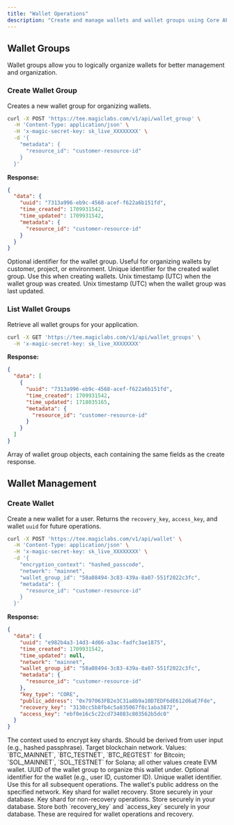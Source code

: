 ```yaml
---
title: "Wallet Operations"
description: "Create and manage wallets and wallet groups using Core API"
---
```


## Wallet Groups

Wallet groups allow you to logically organize wallets for better management and organization.

### Create Wallet Group

Creates a new wallet group for organizing wallets.

```bash cURL icon="square-terminal"
curl -X POST 'https://tee.magiclabs.com/v1/api/wallet_group' \
  -H 'Content-Type: application/json' \
  -H 'x-magic-secret-key: sk_live_XXXXXXXX' \
  -d '{
    "metadata": {
      "resource_id": "customer-resource-id"
    }
  }'
```

**Response:**

```json
{
  "data": {
    "uuid": "7313a996-eb9c-4568-acef-f622a6b151fd",
    "time_created": 1709931542,
    "time_updated": 1709931542,
    "metadata": {
      "resource_id": "customer-resource-id"
    }
  }
}
```

<ParamField body="metadata.resource_id" type="string">
Optional identifier for the wallet group. Useful for organizing wallets by customer, project, or environment.
</ParamField>

<ResponseField name="data.uuid" type="string">
Unique identifier for the created wallet group. Use this when creating wallets.
</ResponseField>

<ResponseField name="data.time_created" type="integer">
Unix timestamp (UTC) when the wallet group was created.
</ResponseField>

<ResponseField name="data.time_updated" type="integer">
Unix timestamp (UTC) when the wallet group was last updated.
</ResponseField>

### List Wallet Groups

Retrieve all wallet groups for your application.

```bash cURL icon="square-terminal"
curl -X GET 'https://tee.magiclabs.com/v1/api/wallet_groups' \
  -H 'x-magic-secret-key: sk_live_XXXXXXXX'
```

**Response:**

```json
{
  "data": [
    {
      "uuid": "7313a996-eb9c-4568-acef-f622a6b151fd",
      "time_created": 1709931542,
      "time_updated": 1718035165,
      "metadata": {
        "resource_id": "customer-resource-id"
      }
    }
  ]
}
```

<ResponseField name="data" type="array">
Array of wallet group objects, each containing the same fields as the create response.
</ResponseField>

## Wallet Management

### Create Wallet

Create a new wallet for a user. Returns the `recovery_key`, `access_key`, and wallet `uuid` for future operations.

```bash cURL icon="square-terminal"
curl -X POST 'https://tee.magiclabs.com/v1/api/wallet' \
  -H 'Content-Type: application/json' \
  -H 'x-magic-secret-key: sk_live_XXXXXXXX' \
  -d '{
    "encryption_context": "hashed_passcode",
    "network": "mainnet",
    "wallet_group_id": "58a08494-3c83-439a-8a07-551f2022c3fc",
    "metadata": {
      "resource_id": "customer-resource-id"
    }
  }'
```

**Response:**

```json
{
  "data": {
    "uuid": "e982b4a3-14d3-4d66-a3ac-fadfc3ae1875",
    "time_created": 1709931542,
    "time_updated": null,
    "network": "mainnet",
    "wallet_group_id": "58a08494-3c83-439a-8a07-551f2022c3fc",
    "metadata": {
      "resource_id": "customer-resource-id"
    },
    "key_type": "CORE",
    "public_address": "0x797063FB2e3C31a8b9a10D7EDF6dE612d6aE7Fde",
    "recovery_key": "3130cc5b8fb4c5a835067f8c1aba3872",
    "access_key": "ebf0e16c5c22cd734083c803562b5dc0"
  }
}
```

<ParamField body="encryption_context" type="string" required>
The context used to encrypt key shards. Should be derived from user input (e.g., hashed passphrase).
</ParamField>

<ParamField body="network" type="string" required>
Target blockchain network. Values: `BTC_MAINNET`, `BTC_TESTNET`, `BTC_REGTEST` for Bitcoin; `SOL_MAINNET`, `SOL_TESTNET` for Solana; all other values create EVM wallet.
</ParamField>

<ParamField body="wallet_group_id" type="string">
UUID of the wallet group to organize this wallet under.
</ParamField>

<ParamField body="metadata.resource_id" type="string">
Optional identifier for the wallet (e.g., user ID, customer ID).
</ParamField>

<ResponseField name="data.uuid" type="string">
Unique wallet identifier. Use this for all subsequent operations.
</ResponseField>

<ResponseField name="data.public_address" type="string">
The wallet's public address on the specified network.
</ResponseField>

<ResponseField name="data.recovery_key" type="string">
Key shard for wallet recovery. Store securely in your database.
</ResponseField>

<ResponseField name="data.access_key" type="string">
Key shard for non-recovery operations. Store securely in your database.
</ResponseField>

<Warning>
Store both `recovery_key` and `access_key` securely in your database. These are required for wallet operations and recovery.
</Warning>
